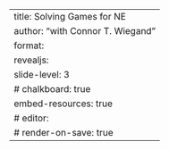 ---
title: Solving Games for NE
author: "[with]{.with} Connor T. Wiegand"
format: 
   revealjs:
      slide-level: 3
      # chalkboard: true
      embed-resources: true
# editor:
#    render-on-save: true
---